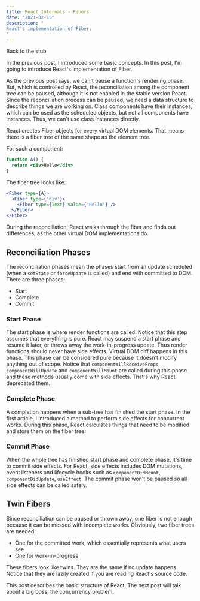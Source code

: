 ```yaml
---
title: React Internals - Fibers
date: "2021-02-15"
description: "
React's implementation of Fiber.
"
---
```



<Link to="/react-internals">Back to the stub</Link>

<p />

In the previous post, I introduced some basic concepts. In this post, I'm going to introduce React's implementation of Fiber.

As the previous post says, we can't pause a function's rendering phase. But, which is controlled by React, the reconciliation
among the component tree can be paused, although it is not enabled in the stable version React. Since the reconciliation
process can be paused, we need a data structure to describe things we are working on. Class components have their instances,
which can be used as the scheduled objects, but not all components have instances. Thus, we can't use class instances directly.

React creates Fiber objects for every virtual DOM elements. That means there is a fiber tree of the same shape as the element tree.

For such a component:
```jsx
function A() {
  return <div>Hello</div>
}
```
The fiber tree looks like:
```jsx
<Fiber type={A}>
  <Fiber type={'div'}>
    <Fiber type={Text} value={'Hello'} />
  </Fiber>
</Fiber>
```
During the reconciliation, React walks through the fiber and finds out differences, as the other virtual DOM implementations do.

## Reconciliation Phases
The reconciliation phases mean the phases start from an update scheduled (when a `setState` or `forceUpdate` is called)
and end with committed to DOM. There are three
phases:
* Start
* Complete
* Commit

### Start Phase
The start phase is where render functions are called. Notice that this step assumes that everything is pure. React may
suspend a start phase and resume it later, or throws away the work-in-progress update. Thus render functions should never
have side effects. Virtual DOM diff happens in this phase. This phase can be considered pure because it doesn't modify
anything out of scope. Notice that `componentWillReceiveProps`, `componentWillUpdate` and `componentWillMount` are called
during this phase and these methods usually come with side effects. That's why React deprecated them.

### Complete Phase
A completion happens when a sub-tree has finished the start phase.
In the first article, I introduced a method to perform side effects for concurrent works. During this phase, React
calculates things that need to be modified and store them on the fiber tree.

### Commit Phase
When the whole tree has finished start phase and complete phase, it's time to commit side effects. For React, side effects
includes DOM mutations, event listeners and lifecycle hooks such as `componentDidMount`, `componentDidUpdate`, `useEffect`.
The commit phase won't be paused so all side effects can be called safely.

## Twin Fibers
Since reconciliation can be paused or thrown away, one fiber is not enough because it can be messed with incomplete works.
Obviously, two fiber trees are needed:
* One for the committed work, which essentially represents what users see
* One for work-in-progress

These fibers look like twins. They are the same if no update happens. Notice that they are lazily created if you are
reading React's source code.

This post describes the basic structure of React. The next post will talk about a big boss, the concurrency problem.

